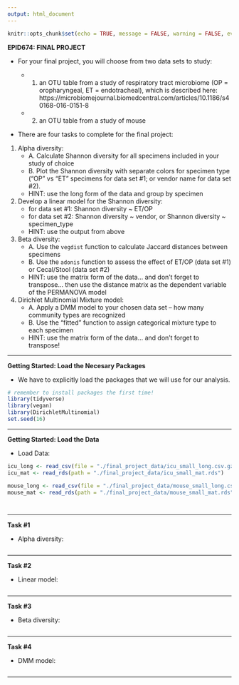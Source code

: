 ```yaml
---
output: html_document
---
```


```r
knitr::opts_chunk$set(echo = TRUE, message = FALSE, warning = FALSE, eval = FALSE)
```

__EPID674: FINAL PROJECT__

* For your final project, you will choose from two data sets to study:

    - (1) an OTU table from a study of respiratory tract microbiome (OP = oropharyngeal, ET = endotracheal), which is described here: https://microbiomejournal.biomedcentral.com/articles/10.1186/s40168-016-0151-8   
    - (2) an OTU table from a study of mouse  

* There are four tasks to complete for the final project:  

1. Alpha diversity:  
    - A. Calculate Shannon diversity for all specimens included in your study of choice  
    - B. Plot the Shannon diversity with separate colors for specimen type ("OP" vs "ET" specimens for data set #1; or vendor name for data set #2).  
    - HINT: use the long form of the data and group by specimen  

2. Develop a linear model for the Shannon diversity:  
    - for data set #1: Shannon diversity ~ ET/OP  
    - for data set #2: Shannon diversity ~ vendor, or Shannon diversity ~ specimen_type
    - HINT: use the output from above

3. Beta diversity:
    - A. Use the `vegdist` function to calculate Jaccard distances between specimens
    - B. Use the `adonis` function to assess the effect of ET/OP (data set #1) or Cecal/Stool (data set #2)
    - HINT: use the matrix form of the data... and don't forget to transpose... then use the distance matrix as the dependent variable of the PERMANOVA model

4. Dirichlet Multinomial Mixture model:
    - A. Apply a DMM model to your chosen data set -- how many community types are recognized
    - B. Use the "fitted" function to assign categorical mixture type to each specimen
    - HINT: use the matrix form of the data... and don't forget to transpose!



***

__Getting Started: Load the Necesary Packages__

* We have to explicitly load the packages that we will use for our analysis.

```r

# remember to install packages the first time!
library(tidyverse)
library(vegan)
library(DirichletMultinomial)
set.seed(16)


```

***

__Getting Started: Load the Data__

* Load Data:

```r

icu_long <- read_csv(file = "./final_project_data/icu_small_long.csv.gz")
icu_mat <- read_rds(path = "./final_project_data/icu_small_mat.rds")

mouse_long <- read_csv(file = "./final_project_data/mouse_small_long.csv.gz")
mouse_mat <- read_rds(path = "./final_project_data/mouse_small_mat.rds")




```

***

__Task #1__

* Alpha diversity:

```r





```

***

__Task #2__

* Linear model:

```r





```

***

__Task #3__

* Beta diversity:

```r





```

***

__Task #4__

* DMM model:

```r





```

***

